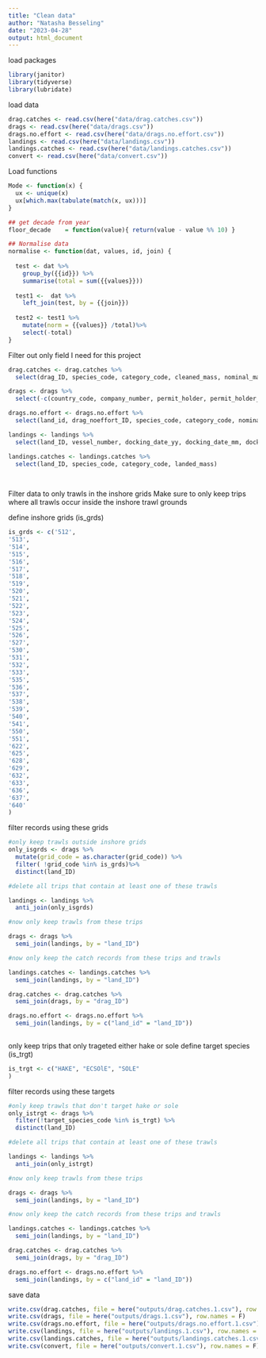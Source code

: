 ```yaml
---
title: "Clean data"
author: "Natasha Besseling"
date: "2023-04-28"
output: html_document
---
```


load packages

```r
library(janitor)
library(tidyverse)
library(lubridate)
```


load data

```r
drag.catches <- read.csv(here("data/drag.catches.csv"))
drags <- read.csv(here("data/drags.csv"))
drags.no.effort <- read.csv(here("data/drags.no.effort.csv"))
landings <- read.csv(here("data/landings.csv"))
landings.catches <- read.csv(here("data/landings.catches.csv"))
convert <- read.csv(here("data/convert.csv"))
```



Load functions

```r
Mode <- function(x) {
  ux <- unique(x)
  ux[which.max(tabulate(match(x, ux)))]
}

## get decade from year
floor_decade    = function(value){ return(value - value %% 10) }

## Normalise data
normalise <- function(dat, values, id, join) {
  
  test <- dat %>%
    group_by({{id}}) %>%
    summarise(total = sum({{values}}))
  
  test1 <-  dat %>%
    left_join(test, by = {{join}})
  
  test2 <- test1 %>%
    mutate(norm = {{values}} /total)%>%
    select(-total)
}
```


Filter out only field I need for this project

```r
drag.catches <- drag.catches %>% 
  select(drag_ID, species_code, category_code, cleaned_mass, nominal_mass)

drags <- drags %>% 
  select(-c(country_code, company_number, permit_holder, permit_holder_user_id, product_list_code, true_course, magnetic_course, bottom_temperature, surface_temperature, wind_direction, wind_force, gear_type_code, rpm, pitch, catch_volume, catch_production, validated, validate_user_id))

drags.no.effort <- drags.no.effort %>% 
  select(land_id, drag_noeffort_ID, species_code, category_code, nominal_mass)

landings <- landings %>% 
  select(land_ID, vessel_number, docking_date_yy, docking_date_mm, docking_date_dd, docking_date_hh, docking_date_mi, sailing_date_yy, sailing_date_mm, sailing_date_dd, sailing_date_hh, sailing_date_hh, sailing_date_mi, bottom_trawl, midwater_trawl, freezer_landing, wetfish_landing, number_of_drags)

landings.catches <- landings.catches %>% 
  select(land_ID, species_code, category_code, landed_mass)
  
  
```


Filter data to only trawls in the inshore grids 
Make sure to only keep trips where all trawls occur inside the inshore trawl grounds

define inshore grids (is_grds)

```r
is_grds <- c('512',
'513',
'514',
'515',
'516',
'517',
'518',
'519',
'520',
'521',
'522',
'523',
'524',
'525',
'526',
'527',
'530',
'531',
'532',
'533',
'535',
'536',
'537',
'538',
'539',
'540',
'541',
'550',
'551',
'622',
'625',
'628',
'629',
'632',
'633',
'636',
'637',
'640'
)
```


filter records using these grids

```r
#only keep trawls outside inshore grids
only_isgrds <- drags %>%
  mutate(grid_code = as.character(grid_code)) %>% 
  filter( !grid_code %in% is_grds)%>%
  distinct(land_ID)

#delete all trips that contain at least one of these trawls

landings <- landings %>% 
  anti_join(only_isgrds)

#now only keep trawls from these trips

drags <- drags %>% 
  semi_join(landings, by = "land_ID")

#now only keep the catch records from these trips and trawls

landings.catches <- landings.catches %>%
  semi_join(landings, by = "land_ID")

drag.catches <- drag.catches %>% 
  semi_join(drags, by = "drag_ID")

drags.no.effort <- drags.no.effort %>% 
  semi_join(landings, by = c("land_id" = "land_ID"))
  

```


only keep trips that only trageted either hake or sole
define target species (is_trgt)

```r
is_trgt <- c("HAKE", "ECSOlE", "SOLE"
)
```


filter records using these targets

```r
#only keep trawls that don't target hake or sole
only_istrgt <- drags %>%
  filter(!target_species_code %in% is_trgt) %>%
  distinct(land_ID)

#delete all trips that contain at least one of these trawls

landings <- landings %>% 
  anti_join(only_istrgt)

#now only keep trawls from these trips

drags <- drags %>% 
  semi_join(landings, by = "land_ID")

#now only keep the catch records from these trips and trawls

landings.catches <- landings.catches %>%
  semi_join(landings, by = "land_ID")

drag.catches <- drag.catches %>% 
  semi_join(drags, by = "drag_ID")

drags.no.effort <- drags.no.effort %>% 
  semi_join(landings, by = c("land_id" = "land_ID"))


```

save data

```r
write.csv(drag.catches, file = here("outputs/drag.catches.1.csv"), row.names = F)
write.csv(drags, file = here("outputs/drags.1.csv"), row.names = F)
write.csv(drags.no.effort, file = here("outputs/drags.no.effort.1.csv"), row.names = F)
write.csv(landings, file = here("outputs/landings.1.csv"), row.names = F)
write.csv(landings.catches, file = here("outputs/landings.catches.1.csv"), row.names = F)
write.csv(convert, file = here("outputs/convert.1.csv"), row.names = F)
```









